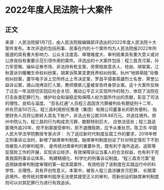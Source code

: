 #  2022年度人民法院十大案件
## 正文
来源：人民法院报1月7日，由人民法院报编辑部评选出的2022年度人民法院十大案件发布。本次评选的包括刑事、民事在内的十个案件均为人民法院报2022年所报道的具有重大影响力、公众关注度高、审理难度大、审判结果具有重大意义或对公序良俗有重要示范引领作用的案件。评选出的十大案件包括：程三昌贪污案，孙力军受贿、操纵证券市场、非法持有枪支案，劳荣枝故意杀人、抢劫、绑架案，江秋莲诉刘暖曦生命权纠纷案，胡某诉陈某变更抚养权纠纷案，杭州“地铁萌娃”肖像权纠纷案，厦华电子诉上交所终止上市决定案，罗昌平侵害英雄烈士名誉、荣誉公益诉讼案，唐山烧烤店打人案，教师猥亵儿童被宣告终身禁业案。这十大案件反映了过去一年法院切实回应社会关切、推动公平正义实现所作的努力，体现了法院在打击各类犯罪行为、维护社会和谐稳定和保障人权方面所作出的贡献，彰显了司法的理性、良知与温度。
“百名红通”人员程三昌因贪污罪被判处有期徒刑十二年，并处罚金50万元。程三昌利用担任豫港（集团）有限公司董事长的职务便利，
指使财务人员将公款转入其名下账户，非法占有公款308.88万元，并逃往境外。郑州中院认为，程三昌的行为构成贪污罪，数额特别巨大，
应依法惩处；程三昌逃匿境外逾20年，拒不到案接受审判，拒不退缴赃款，应予从重处罚。陈卫东 中国人民大学法学院教授专家点评：
为了适应新时代制度反腐工作的要求，2018年修正刑事诉讼法时，新增了缺席审判制度。缺席审判制度创设了针对特定情形下不到场被告人的审判程序，
是传统对席审判的重要补充，既有利于海外追逃、追赃等反腐败工作的开展，实现诉讼经济、有效保障诉讼当事人的合法权益，也有利于完善我国刑事诉讼体系，
构建精细化、科学化的刑事诉讼制度。“程三昌贪污案”是适用缺席审判制度审理的第一起贪腐案件，
有效检验了该制度在实践运行中的科学性、合理性，具有开创性意义。本案中，被告人程三昌涉嫌贪污犯罪，
长期潜逃境外，依传统对席审判程序无法使其接受正义的审判，而新创设的缺席审判制度则可以对其犯罪行为进行有效追诉。

